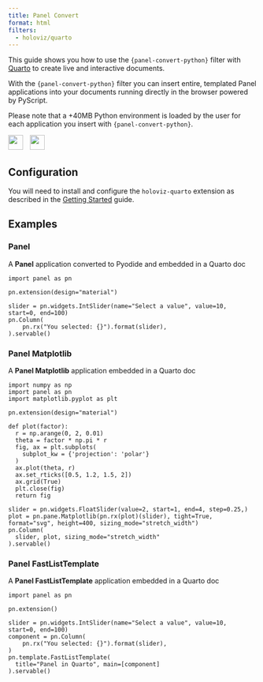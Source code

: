 ```yaml
---
title: Panel Convert
format: html
filters:
  - holoviz/quarto
---
```


This guide shows you how to use the `{panel-convert-python}` filter with [Quarto](https://quarto.org/) to create live and interactive documents.

With the `{panel-convert-python}` filter you can insert entire, templated Panel applications into your documents running directly in the browser powered by PyScript.

::: {.callout-note}
Please note that a +40MB Python environment is loaded by the user for each application you insert with `{panel-convert-python}`.
:::

<img src="https://panel.holoviz.org/_static/logo_horizontal_light_theme.png" style="height: 30px;margin-right:10px"> <img src="https://pyscript.net/assets/images/pyscript-sticker-black.svg" style="height: 30px;margin-right:10px">

## Configuration

You will need to install and configure the `holoviz-quarto` extension as described in the [Getting Started](getting-started.qmd) guide.

## Examples

### Panel

A **Panel** application converted to Pyodide and embedded in a Quarto doc

```panel-convert-python
import panel as pn

pn.extension(design="material")

slider = pn.widgets.IntSlider(name="Select a value", value=10, start=0, end=100)
pn.Column(
    pn.rx("You selected: {}").format(slider),
).servable()
```

### Panel Matplotlib

A **Panel Matplotlib** application embedded in a Quarto doc

```panel-convert-python
import numpy as np
import panel as pn
import matplotlib.pyplot as plt

pn.extension(design="material")

def plot(factor):
  r = np.arange(0, 2, 0.01)
  theta = factor * np.pi * r
  fig, ax = plt.subplots(
    subplot_kw = {'projection': 'polar'} 
  )
  ax.plot(theta, r)
  ax.set_rticks([0.5, 1.2, 1.5, 2])
  ax.grid(True)
  plt.close(fig)
  return fig

slider = pn.widgets.FloatSlider(value=2, start=1, end=4, step=0.25,)
plot = pn.pane.Matplotlib(pn.rx(plot)(slider), tight=True, format="svg", height=400, sizing_mode="stretch_width")
pn.Column(
  slider, plot, sizing_mode="stretch_width"
).servable()
```

### Panel FastListTemplate

A **Panel FastListTemplate** application embedded in a Quarto doc

```panel-convert-python
import panel as pn

pn.extension()

slider = pn.widgets.IntSlider(name="Select a value", value=10, start=0, end=100)
component = pn.Column(
    pn.rx("You selected: {}").format(slider),
)
pn.template.FastListTemplate(
  title="Panel in Quarto", main=[component]
).servable()
```
